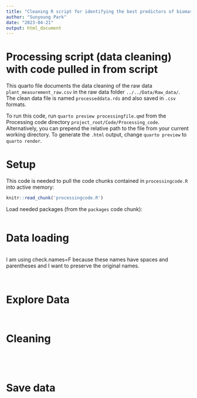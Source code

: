 ```yaml
---
title: "Cleaning R script for identifying the best predictors of biomass for 13 plant species"
author: "Sunyoung Park"
date: "2023-04-21"
output: html_document
---
```


# Processing script (data cleaning) with code pulled in from script

This quarto file documents the data cleaning of the raw data `plant_measurement_raw.csv` in the raw data folder `../../Data/Raw_data/`. The clean data file is named `processeddata.rds` and also saved in `.csv` formats.

To run this code, run `quarto preview processingfile.qmd` from the Processing code directory `project_root/Code/Processing_code`.  Alternatively, you can prepend the relative path to the file from your current working directory. To generate the `.html` output, change  `quarto preview` to `quarto render`.

# Setup

This code is needed to pull the code chunks contained in `processingcode.R` into active memory:

```r
knitr::read_chunk('processingcode.R')
```

Load needed packages (from the `packages` code chunk):

```r
```


# Data loading

```r
```

I am using check.names=F because these names have spaces and parentheses and I want to preserve the original names.

```r
```

```r
```


# Explore Data


```r
```

```r
```


# Cleaning


```r
```

```r
```

```r
```

```r
```


# Save data


```r
```


```r
```








